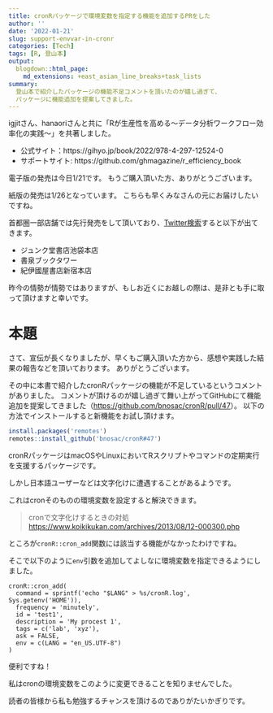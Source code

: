 ```yaml
---
title: cronRパッケージで環境変数を指定する機能を追加するPRをした
author: ''
date: '2022-01-21'
slug: support-envvar-in-cronr
categories: [Tech]
tags: [R, 登山本]
output:
  blogdown::html_page:
    md_extensions: +east_asian_line_breaks+task_lists
summary:
  登山本で紹介したパッケージの機能不足コメントを頂いたのが嬉し過ぎて、
  パッケージに機能追加を提案してきました。
---
```


igjitさん、hanaoriさんと共に「Rが生産性を高める〜データ分析ワークフロー効率化の実践〜」を共著しました。

- 公式サイト：https://gihyo.jp/book/2022/978-4-297-12524-0
- サポートサイト: https://github.com/ghmagazine/r_efficiency_book

電子版の発売は今日1/21です。
もうご購入頂いた方、ありがとうございます。

紙版の発売は1/26となっています。
こちらも早くみなさんの元にお届けしたいですね。

首都圏一部店舗では先行発売をして頂いており、[Twitter検索](https://twitter.com/search?q=%22R%E3%81%8C%E7%94%9F%E7%94%A3%E6%80%A7%E3%82%92%E9%AB%98%E3%82%81%E3%82%8B%22%20%E5%85%88%E8%A1%8C&src=typed_query&f=top)すると以下が出てきます。

- ジュンク堂書店池袋本店
- 書泉ブックタワー
- 紀伊國屋書店新宿本店

昨今の情勢が情勢ではありますが、もしお近くにお越しの際は、是非とも手に取って頂けますと幸いです。

# 本題

さて、宣伝が長くなりましたが、早くもご購入頂いた方から、感想や実践した結果の報告などを頂いております。
ありがとうございます。

その中に本書で紹介したcronRパッケージの機能が不足しているというコメントがありました。
コメントが頂けるのが嬉し過ぎて舞い上がってGitHubにて機能追加を提案してきました（<https://github.com/bnosac/cronR/pull/47>）。
以下の方法でインストールすると新機能をお試し頂けます。

```r
install.packages('remotes')
remotes::install_github('bnosac/cronR#47')
```

cronRパッケージはmacOSやLinuxにおいてRスクリプトやコマンドの定期実行を支援するパッケージです。

しかし日本語ユーザーなどは文字化けに遭遇することがあるようです。

これはcronそのものの環境変数を設定すると解決できます。

> cronで文字化けするときの対処 <https://www.koikikukan.com/archives/2013/08/12-000300.php>

ところが`cronR::cron_add`関数には該当する機能がなかったわけですね。

そこで以下のように`env`引数を追加してよしなに環境変数を指定できるようにしました。

```
cronR::cron_add(
  command = sprintf('echo "$LANG" > %s/cronR.log', Sys.getenv('HOME')),
  frequency = 'minutely',
  id = 'test1',
  description = 'My procest 1',
  tags = c('lab', 'xyz'),
  ask = FALSE,
  env = c(LANG = "en_US.UTF-8")
)
```

便利ですね！

私はcronの環境変数をこのように変更できることを知りませんでした。

読者の皆様から私も勉強するチャンスを頂けるのでありがたいかぎりです。
